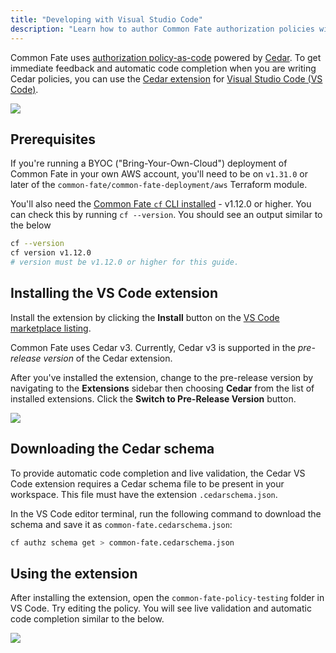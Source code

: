 ```yaml
---
title: "Developing with Visual Studio Code"
description: "Learn how to author Common Fate authorization policies with Visual Studio Code."
---
```


Common Fate uses [authorization policy-as-code](/authz/introduction) powered by [Cedar](https://www.cedarpolicy.com/). To get immediate feedback and automatic code completion when you are writing Cedar policies, you can use the [Cedar extension](https://marketplace.visualstudio.com/items?itemName=cedar-policy.vscode-cedar) for [Visual Studio Code (VS Code)](https://code.visualstudio.com/).

<img src="/images/cedar-vscode-autocomplete.png" />

## Prerequisites

If you're running a BYOC ("Bring-Your-Own-Cloud") deployment of Common Fate in your own AWS account, you'll need to be on `v1.31.0` or later of the `common-fate/common-fate-deployment/aws` Terraform module.

You'll also need the [Common Fate `cf` CLI installed](/user-guide/cli/quickstart) - v1.12.0 or higher. You can check this by running `cf --version`. You should see an output similar to the below

```bash
cf --version
cf version v1.12.0
# version must be v1.12.0 or higher for this guide.
```

## Installing the VS Code extension

Install the extension by clicking the **Install** button on the [VS Code marketplace listing](https://marketplace.visualstudio.com/items?itemName=cedar-policy.vscode-cedar).

Common Fate uses Cedar v3. Currently, Cedar v3 is supported in the _pre-release version_ of the Cedar extension.

After you've installed the extension, change to the pre-release version by navigating to the **Extensions** sidebar then choosing **Cedar** from the list of installed extensions. Click the **Switch to Pre-Release Version** button.

<Frame caption="Common Fate uses Cedar v3, which requires the pre-release version of the Cedar VS Code extension.">
  <img src="/images/cedar-vscode-prerelease.png" />
</Frame>

## Downloading the Cedar schema

To provide automatic code completion and live validation, the Cedar VS Code extension requires a Cedar schema file to be present in your workspace. This file must have the extension `.cedarschema.json`.

In the VS Code editor terminal, run the following command to download the schema and save it as `common-fate.cedarschema.json`:

```bash
cf authz schema get > common-fate.cedarschema.json
```

## Using the extension

After installing the extension, open the `common-fate-policy-testing` folder in VS Code. Try editing the policy. You will see live validation and automatic code completion similar to the below.

<img src="/images/cedar-vscode-screenshot.png" />
